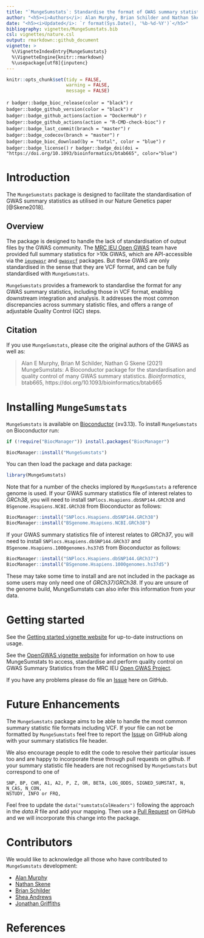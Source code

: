 ```yaml
---
title: "`MungeSumstats`: Standardise the format of GWAS summary statistics"
author: "<h5><i>Authors</i>: Alan Murphy, Brian Schilder and Nathan Skene</h5>"
date: "<h5><i>Updated</i>: `r format(Sys.Date(), '%b-%d-%Y')`</h5>"
bibliography: vignettes/MungeSumstats.bib
csl: vignettes/nature.csl
output: rmarkdown::github_document
vignette: >
  %\VignetteIndexEntry{MungeSumstats}
  %\VignetteEngine{knitr::rmarkdown}
  %\usepackage[utf8]{inputenc}    
---
```


<!-- Readme.md is generated from Readme.Rmd. Please edit that file -->

```r
knitr::opts_chunk$set(tidy = FALSE,
                      warning = FALSE, 
                      message = FALSE)
```

<!-- badges: start -->
`r badger::badge_bioc_release(color = "black")`
`r badger::badge_github_version(color = "black")`
`r badger::badge_github_actions(action = "DockerHub")`
`r badger::badge_github_actions(action = "R-CMD-check-bioc")`
`r badger::badge_last_commit(branch = "master")`
`r badger::badge_codecov(branch = "master")`
`r badger::badge_bioc_download(by = "total", color = "blue")`
`r badger::badge_license()`
`r badger::badge_doi(doi = "https://doi.org/10.1093/bioinformatics/btab665", color="blue")`
<!-- badges: end -->

# Introduction

The `MungeSumstats` package is designed to facilitate the standardisation of GWAS summary statistics as utilised in our Nature Genetics paper [@Skene2018]. 

## Overview

The package is designed to handle the lack of standardisation of output files by the GWAS community. The [MRC IEU Open GWAS](https://gwas.mrcieu.ac.uk/) team have 
provided full summary statistics for >10k GWAS, which are API-accessible via the  [`ieugwasr`](https://mrcieu.github.io/ieugwasr/) and [`gwasvcf`](https://github.com/MRCIEU/gwasvcf) packages. But these GWAS are only standardised in the sense that they are VCF format, and can be 
fully standardised with `MungeSumstats`.

`MungeSumstats` provides a framework to standardise the format for any GWAS summary statistics, including those in VCF format, enabling downstream integration and analysis. It addresses the most common discrepancies across summary statistic files, and offers a range of adjustable Quality Control (QC) steps.

## Citation

If you use `MungeSumstats`, please cite the original authors of the GWAS 
as well as:  

> Alan E Murphy, Brian M Schilder, Nathan G Skene (2021) 
MungeSumstats: A Bioconductor package for the
standardisation and quality control of many GWAS summary
statistics. 
*Bioinformatics*, btab665, https://doi.org/10.1093/bioinformatics/btab665


# Installing `MungeSumstats`

`MungeSumstats` is available on 
[Bioconductor](https://bioconductor.org/packages/MungeSumstats) (≥v3.13). 
To install `MungeSumstats` on Bioconductor run:

```R
if (!require("BiocManager")) install.packages("BiocManager")

BiocManager::install("MungeSumstats")
```

You can then load the package and data package:

```R
library(MungeSumstats)
```

Note that for a number of the checks implored by `MungeSumstats` a reference 
genome is used. If your GWAS summary statistics file of interest relates to
*GRCh38*, you will need to install `SNPlocs.Hsapiens.dbSNP144.GRCh38` and 
`BSgenome.Hsapiens.NCBI.GRCh38` from Bioconductor as follows:

```R
BiocManager::install("SNPlocs.Hsapiens.dbSNP144.GRCh38")
BiocManager::install("BSgenome.Hsapiens.NCBI.GRCh38")
```

If your GWAS summary statistics file of interest relates to *GRCh37*, you will 
need to install `SNPlocs.Hsapiens.dbSNP144.GRCh37` and 
`BSgenome.Hsapiens.1000genomes.hs37d5` from Bioconductor as follows:

```R
BiocManager::install("SNPlocs.Hsapiens.dbSNP144.GRCh37")
BiocManager::install("BSgenome.Hsapiens.1000genomes.hs37d5")
```

These may take some time to install and are not included in the package as some 
users may only need one of *GRCh37*/*GRCh38*. If you are unsure of the genome 
build, MungeSumstats can also infer this information from your data.

# Getting started

See the [Getting started vignette website](https://neurogenomics.github.io/MungeSumstats/articles/MungeSumstats.html)
for up-to-date instructions on usage.

See the [OpenGWAS vignette website](https://neurogenomics.github.io/MungeSumstats/articles/OpenGWAS.html)
for information on how to use MungeSumstats to access, standardise and perform
quality control on GWAS Summary Statistics from the MRC IEU [Open GWAS Project](https://gwas.mrcieu.ac.uk/).

If you have any problems please do file an [Issue](https://github.com/neurogenomics/MungeSumstats/issues) here on GitHub.

# Future Enhancements

The `MungeSumstats` package aims to be able to handle the most common
summary statistic file formats including VCF. If your file can not be
formatted by `MungeSumstats` feel free to report the [Issue](https://github.com/neurogenomics/MungeSumstats/issues) 
on GitHub along with your summary statistics file header. 

We also encourage people to edit the code to resolve their particular issues 
too and are happy to incorporate these through pull requests on github. If your
summary statistic file headers are not recognised by `MungeSumstats` but 
correspond to one of 

```
SNP, BP, CHR, A1, A2, P, Z, OR, BETA, LOG_ODDS, SIGNED_SUMSTAT, N, N_CAS, N_CON, 
NSTUDY, INFO or FRQ, 
```

Feel free to update the `data("sumstatsColHeaders")` following the 
approach in the *data.R* file and add your mapping. Then use a [Pull Request](https://github.com/neurogenomics/MungeSumstats/pulls) on 
GitHub and we will incorporate this change into the package.

# Contributors

We would like to acknowledge all those who have contributed to `MungeSumstats` 
development:

 * [Alan Murphy](https://github.com/Al-Murphy)
 * [Nathan Skene](https://github.com/NathanSkene)
 * [Brian Schilder](https://github.com/bschilder)
 * [Shea Andrews](https://github.com/sjfandrews)
 * [Jonathan Griffiths](https://github.com/jonathangriffiths)
 
# References

